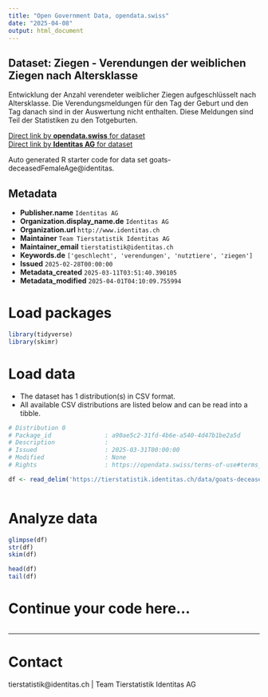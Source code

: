 ```yaml
---
title: "Open Government Data, opendata.swiss"
date: "2025-04-08"
output: html_document
---
```


## Dataset: Ziegen - Verendungen der weiblichen Ziegen nach Altersklasse

Entwicklung der Anzahl verendeter weiblicher Ziegen aufgeschlüsselt nach Altersklasse. Die Verendungsmeldungen für den Tag der Geburt und den Tag danach sind in der Auswertung nicht enthalten. Diese Meldungen sind Teil der Statistiken zu den Totgeburten.

[Direct link by **opendata.swiss** for dataset](https://opendata.swiss/de/dataset/ziegen-verendungen-der-weiblichen-ziegen-nach-altersklasse)<br>
[Direct link by **Identitas AG** for dataset](https://tierstatistik.identitas.ch/)

Auto generated R starter code for data set goats-deceasedFemaleAge@identitas.

## Metadata

- **Publisher.name** `Identitas AG`
- **Organization.display_name.de** `Identitas AG`
- **Organization.url** `http://www.identitas.ch`
- **Maintainer** `Team Tierstatistik Identitas AG`
- **Maintainer_email** `tierstatistik@identitas.ch`
- **Keywords.de** `['geschlecht', 'verendungen', 'nutztiere', 'ziegen']`
- **Issued** `2025-02-28T00:00:00`
- **Metadata_created** `2025-03-11T03:51:40.390105`
- **Metadata_modified** `2025-04-01T04:10:09.755994`


# Load packages

```r

library(tidyverse)
library(skimr)

```

# Load data

-   The dataset has 1 distribution(s) in CSV format.
-   All available CSV distributions are listed below and can be read into a tibble.

```r

# Distribution 0
# Package_id               : a90ae5c2-31fd-4b6e-a540-4d47b1be2a5d
# Description              : 
# Issued                   : 2025-03-31T00:00:00
# Modified                 : None
# Rights                   : https://opendata.swiss/terms-of-use#terms_by

df <- read_delim('https://tierstatistik.identitas.ch/data/goats-deceasedFemaleAge.csv')



```

# Analyze data

```r

glimpse(df)
str(df)
skim(df)

head(df)
tail(df)

```

# Continue your code here...

```r

```

------------------------------------------------------------------------

# Contact

tierstatistik@identitas.ch | Team Tierstatistik Identitas AG
